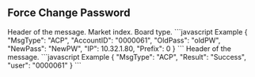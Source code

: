 ## Force Change Password

<Accordion title="Request">
  <ParamField path="MsgType" type="string" default="none" required>
    Header of the message.
  </ParamField>
  <ParamField path="AccountID" type="string" required>
    Market index.
  </ParamField>
  <ParamField path="OldPass" type="string" default="M" required>
    Board type.
  </ParamField>
  <ParamField path="NewPass" type="int" required/>
  <ParamField path="IP" type="int"/>
  <ParamField path="Prefix" type="int" required/>
  ```javascript Example
{
    "MsgType": "ACP",
    "AccountID": "0000061",
    "OldPass": "oldPW",
    "NewPass": "NewPW",
    "IP": 10.32.1.80,
    "Prefix": 0    
}
```
</Accordion>
<Accordion title="Response">
  <ResponseField name="MsgType" type="string">
    Header of the message.
  </ResponseField>
  <ResponseField name="Result" type="string"/>
  <ResponseField name="user" type="string"/>
```javascript Example
{
    "MsgType": "ACP",
    "Result": "Success",
    "user": "0000061"
}
```
</Accordion>
